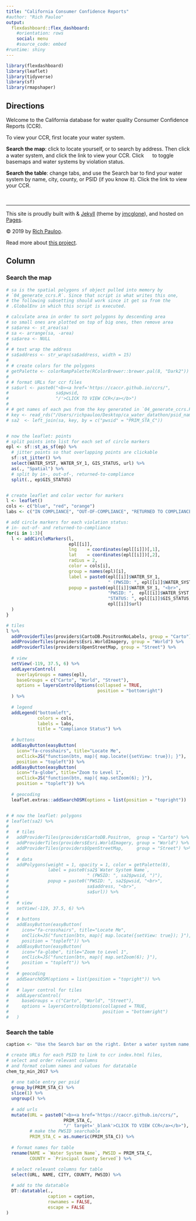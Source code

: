 ```yaml
---
title: "California Consumer Confidence Reports"
#author: "Rich Pauloo"
output: 
  flexdashboard::flex_dashboard:
    #orientation: rows
    social: menu
    #source_code: embed
#runtime: shiny
---
```


```r
library(flexdashboard)
library(leaflet)
library(tidyverse)
library(sf)
library(rmapshaper)
```

Directions {.sidebar}
-----------------------------------------------------------------------


Welcome to the California database for water quality Consumer Confidence Reports (CCR).  

To view your CCR, first locate your water system.  

<i class="fas fa-map-marked-alt" style = "color: #ec5b33"></i>
**Search the map**: click <i class="fas fa-crosshairs"></i> to locate yourself, or <i class="fas fa-search"></i> to search by address. Then click a water system, and click the link to view your CCR. Click <img src="https://static.thenounproject.com/png/74310-200.png" style="width:15px;height:15px;"> to toggle basemaps and water systems by violation status.

<i class="fas fa-table" style = "color: #ecbb33"></i>
**Search the table**: change tabs, and use the Search bar to find your water system by name, city, county, or PSID (if you know it). Click the link to view your CCR.  

<br> 

*** 

This site is proudly built with [<i class="fab fa-r-project" style = "color: #2B76CC"></i>](https://www.r-project.org/) & [Jekyll](https://jekyllrb.com/) (theme by [jmcglone](https://github.com/jmcglone/jmcglone.github.io)), and hosted on [<i class="fab fa-github" style = "color: #6e5494"></i> Pages ](https://pages.github.com/).  

© 2019 by [Rich Pauloo](https://richpauloo.github.io).  

Read more about [this project](https://caccr.github.io/about/).  



Column {.tabset}
-----------------------------------------------------------------------

### <i class="fas fa-map-marked-alt" style = "color: #ec5b33"></i> **Search the map**
    
```r
# sa is the spatial polygons sf object pulled into memory by
# `04_generate_ccrs.R`. Since that script is what writes this one, 
# the following subsetting should work since it get sa from the 
# .GlobalEnv in which this script is executed.

# calculate area in order to sort polygons by descending area
# so small ones are plotted on top of big ones, then remove area
# sa$area <- st_area(sa)
# sa <- arrange(sa, -area) 
# sa$area <- NULL 
# 
# # text wrap the address
# sa$address <- str_wrap(sa$address, width = 15)
# 
# # create colors for the polygons
# getPalette <- colorRampPalette(RColorBrewer::brewer.pal(8, "Dark2"))
# 
# # format URLs for ccr files
# sa$url <- paste0("<b><a href='https://caccr.github.io/ccrs/", 
#                  sa$pwsid, 
#                  "/'>CLICK TO VIEW CCR</a></b>")
# 
# # get names of each pws from the key generated in `04_generate_ccrs.R`
# key <- read_rds("/Users/richpauloo/Desktop/ca_water_datathon/psid_name_key.rds")
# sa2  <- left_join(sa, key, by = c("pwsid" = "PRIM_STA_C"))


# now the leaflet: points
# split points into list for each set of circle markers
epl <- sf::st_as_sf(ep) %>% 
  # jitter points so that overlapping points are clickable
  sf::st_jitter() %>% 
  select(WATER_SYST, WATER_SY_1, GIS_STATUS, url) %>% 
  as(., "Spatial") %>% 
  # split by in-, out-of-, returned-to-compliance
  split(., ep$GIS_STATUS) 


# create leaflet and color vector for markers
l <- leaflet()
cols <- c("blue", "red", "orange")
labs <- c("IN COMPLIANCE", "OUT-OF-COMPLIANCE", "RETURNED TO COMPLIANCE")

# add circle markers for each violation status:
# in- out-of- and returned-to-compliance
for(i in 1:3){
  l <- addCircleMarkers(l, 
                        epl[[i]], 
                        lng    = coordinates(epl[[i]])[,1],
                        lat    = coordinates(epl[[i]])[,2],
                        radius = 2,
                        color = cols[i], 
                        group = names(epl)[i],
                        label = paste0(epl[[i]]$WATER_SY_1, 
                                       " (PWSID: ", epl[[i]]$WATER_SYST, ")"),
                        popup = paste0(epl[[i]]$WATER_SY_1, "<br>",
                                       "PWSID: ",  epl[[i]]$WATER_SYST, "<br>",
                                       "STATUS: ", epl[[i]]$GIS_STATUS, "<br>",
                                       epl[[i]]$url)
  )
}

# tiles
l %>% 
  addProviderTiles(providers$CartoDB.PositronNoLabels, group = "Carto") %>% 
  addProviderTiles(providers$Esri.WorldImagery, group = "World") %>% 
  addProviderTiles(providers$OpenStreetMap, group = "Street") %>% 
  
  # view
  setView(-119, 37.5, 6) %>% 
  addLayersControl(
    overlayGroups = names(epl),
    baseGroups = c("Carto", "World", "Street"),
    options = layersControlOptions(collapsed = TRUE, 
                                   position = "bottomright")
  ) %>% 
  
  # legend
  addLegend("bottomleft", 
            colors = cols, 
            labels = labs, 
            title = "Compliance Status") %>% 
  
  # buttons
  addEasyButton(easyButton(
    icon="fa-crosshairs", title="Locate Me",
    onClick=JS("function(btn, map){ map.locate({setView: true}); }"), 
    position = "topleft")) %>% 
  addEasyButton(easyButton(
    icon="fa-globe", title="Zoom to Level 1",
    onClick=JS("function(btn, map){ map.setZoom(6); }"),
    position = "topleft")) %>% 
  
  # geocoding
  leaflet.extras::addSearchOSM(options = list(position = "topright"))


# # now the leaflet: polygons
# leaflet(sa2) %>% 
#   
#   # tiles
#   addProviderTiles(providers$CartoDB.Positron,  group = "Carto") %>% 
#   addProviderTiles(providers$Esri.WorldImagery, group = "World") %>% 
#   addProviderTiles(providers$OpenStreetMap,     group = "Street") %>% 
#   
#   # data
#   addPolygons(weight = 1, opacity = 1, color = getPalette(8), 
#               label = paste0(sa2$`Water System Name`, 
#                              " (PWSID: ", sa2$pwsid, ")"),
#               popup = paste0("PWSID: ", sa2$pwsid, "<br>",
#                              sa$address, "<br>",
#                              sa$url)) %>% 
#   
#   # view
#   setView(-119, 37.5, 6) %>% 
# 
#   # buttons
#   addEasyButton(easyButton(
#     icon="fa-crosshairs", title="Locate Me",
#     onClick=JS("function(btn, map){ map.locate({setView: true}); }"), 
#     position = "topleft")) %>% 
#   addEasyButton(easyButton(
#     icon="fa-globe", title="Zoom to Level 1",
#     onClick=JS("function(btn, map){ map.setZoom(6); }"),
#     position = "topleft")) %>% 
#     
#   # geocoding
#   addSearchOSM(options = list(position = "topright")) %>% 
#     
#   # layer control for tiles
#   addLayersControl(
#     baseGroups = c("Carto", "World", "Street"),
#     options = layersControlOptions(collapsed = TRUE, 
#                                    position = "bottomright")
#   )
```


### <i class="fas fa-table" style = "color: #ecbb33"></i> **Search the table**
    
```r
caption <- "Use the Search bar on the right. Enter a water system name, city, county, or PWSID (if you know it)."

# create URLs for each PSID to link to ccr index.html files,
# select and order relevant columns
# and format column names and values for datatable
chem_tp_min_2017 %>% 
  
  # one table entry per psid
  group_by(PRIM_STA_C) %>% 
  slice(1) %>% 
  ungroup() %>% 
  
  # add urls
  mutate(URL = paste0("<b><a href='https://caccr.github.io/ccrs/", 
                      PRIM_STA_C, 
                      "/' target='_blank'>CLICK TO VIEW CCR</a></b>"),
         # make the PWSID searchable
         PRIM_STA_C = as.numeric(PRIM_STA_C)) %>% 
  
  # format names for table
  rename(NAME = `Water System Name`, PWSID = PRIM_STA_C, 
         COUNTY = `Principal County Served`) %>% 
  
  # select relevant columns for table
  select(URL, NAME, CITY, COUNTY, PWSID) %>% 

  # add to the datatable
  DT::datatable(.,
                caption = caption,
                rownames = FALSE,
                escape = FALSE
)
```
   
